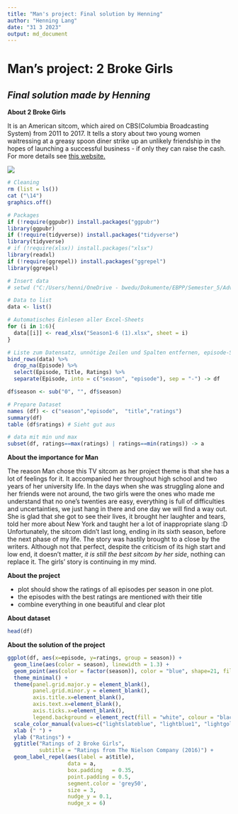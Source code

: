 ```yaml
---
title: "Man's project: Final solution by Henning"
author: "Henning Lang"
date: "31 3 2023"
output: md_document
---
```

# Man's project: 2 Broke Girls
## *Final solution made by Henning*

**About 2 Broke Girls**

It is an American sitcom, which aired on CBS(Columbia Broadcasting System) from 2011 to 2017. It tells a story about two young women waitressing at a greasy spoon diner strike up an unlikely friendship in the hopes of launching a successful business - if only they can raise the cash. For more details see [this website.](https://www.imdb.com/title/tt1845307/.)

![](https://raw.githubusercontent.com/Dr-Eberle-Zentrum/Advanced-data-processing-with-R/main/Projects/caoman199711/Girls.png)


```r
# Cleaning
rm (list = ls())
cat ("\14")
graphics.off()

# Packages
if (!require(ggpubr)) install.packages("ggpubr")
library(ggpubr)
if (!require(tidyverse)) install.packages("tidyverse")
library(tidyverse)
# if (!require(xlsx)) install.packages("xlsx")
library(readxl)
if (!require(ggrepel)) install.packages("ggrepel")
library(ggrepel)

# Insert data
# setwd ("C:/Users/henni/OneDrive - bwedu/Dokumente/EBPP/Semester_5/Advanced R/Man's Projekt")

# Data to list
data <- list()

# Automatisches Einlesen aller Excel-Sheets
for (i in 1:6){
  data[[i]] <- read_xlsx("Season1-6 (1).xlsx", sheet = i)
}

# Liste zum Datensatz, unnötige Zeilen und Spalten entfernen, episode-Spalte in Episode und Season aufteilen
bind_rows(data) %>%
  drop_na(Episode) %>%
  select(Episode, Title, Ratings) %>%
  separate(Episode, into = c("season", "episode"), sep = "-") -> df

df$season <- sub("0", "", df$season)

# Prepare Dataset
names (df) <- c("season","episode",  "title","ratings")
summary(df)
table (df$ratings) # Sieht gut aus

# data mit min und max
subset(df, ratings==max(ratings) | ratings==min(ratings)) -> a
```

**About the importance for Man**

The reason Man chose this TV sitcom as her project theme is that she has a lot of feelings for it. It accompanied her throughout high school and two years of her university life. In the days when she was struggling alone and her friends were not around, the two girls were the ones who made me understand that no one’s twenties are easy, everything is full of difficulties and uncertainties, we just hang in there and one day we will find a way out. She is glad that she got to see their lives, it brought her laughter and tears, told her more about New York and taught her a lot of inappropriate slang :D
Unfortunately, the sitcom didn’t last long, ending in its sixth season, before the next phase of my life. The story was hastily brought to a close by the writers. Although not that perfect, despite the criticism of its high start and low end, it doesn’t matter, *it is still the best sitcom by her side*, nothing can replace it. The girls’ story is continuing in my mind.

**About the project**

- plot should show the ratings of all episodes per season in one plot.
- the episodes with the best ratings are mentioned with their title
- combine everything in one beautiful and clear plot

**About dataset**

```r
head(df)
```


**About the solution of the project**

```r
ggplot(df, aes(x=episode, y=ratings, group = season)) +
  geom_line(aes(color = season), linewidth = 1.3) +
  geom_point(aes(color = factor(season)), color = "blue", shape=21, fill="#69b3a2", size=2) +
  theme_minimal() +
  theme(panel.grid.major.y = element_blank(),
        panel.grid.minor.y = element_blank(),
        axis.title.x=element_blank(),
        axis.text.x=element_blank(),
        axis.ticks.x=element_blank(),
        legend.background = element_rect(fill = "white", colour = "black")) +
  scale_color_manual(values=c("lightslateblue", "lightblue1", "lightgoldenrod4", "mediumblue", "lightcyan3", "lightcyan4")) +
  xlab (" ") +
  ylab ("Ratings") +
  ggtitle("Ratings of 2 Broke Girls",
          subtitle = "Ratings from The Nielson Company (2016)") +
  geom_label_repel(aes(label = a$title),
                   data = a,
                   box.padding   = 0.35,
                   point.padding = 0.5,
                   segment.color = 'grey50',
                   size = 3,
                   nudge_y = 0.1,
                   nudge_x = 6)
```
